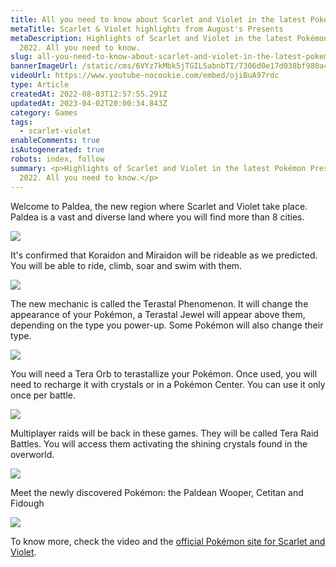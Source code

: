 ```yaml
---
title: All you need to know about Scarlet and Violet in the latest Pokémon Presents
metaTitle: Scarlet & Violet highlights from August's Presents
metaDescription: Highlights of Scarlet and Violet in the latest Pokémon Presents of August
  2022. All you need to know.
slug: all-you-need-to-know-about-scarlet-and-violet-in-the-latest-pokemon-presents
bannerImageUrl: /static/cms/6VYz7kMbk5jTGILSabnbTI/7306d0e17d038bf980a4756591f43b91/key-visual-2x.jpeg
videoUrl: https://www.youtube-nocookie.com/embed/ojiBuA97rdc
type: Article
createdAt: 2022-08-03T12:57:55.291Z
updatedAt: 2023-04-02T20:00:34.843Z
category: Games
tags:
  - scarlet-violet
enableComments: true
isAutogenerated: true
robots: index, follow
summary: <p>Highlights of Scarlet and Violet in the latest Pokémon Presents of August
  2022. All you need to know.</p>
---
```


Welcome to Paldea, the new region where Scarlet and Violet take place. Paldea is a vast and diverse land where you will find more than 8 cities.

![](/static/cms/7d1eCYNDzqT6hdLdtTBF9C/efa492ebea36fe27c692b39b3eed30fa/world-map-2x.jpeg)

It's confirmed that Koraidon and Miraidon will be rideable as we predicted. You will be able to ride, climb, soar and swim with them.

![](/static/cms/1AJL1KqDP4EpGUeyJ5it6S/cd7d4a32067ed05c3a399357e43749f9/FZPX1guUEAArsKE.jpeg)

The new mechanic is called the Terastal Phenomenon. It will change the appearance of your Pokémon, a Terastal Jewel will appear above them, depending on the type you power-up. Some Pokémon will also change their type.

![](/static/cms/3OhG9NTifnJWDV6H7GISM2/3a5acca0b8a69346dec16714de3e8046/FZPWcSYUUAIVuHd.jpeg)

You will need a Tera Orb to terastallize your Pokémon. Once used, you will need to recharge it with crystals or in a Pokémon Center. You can use it only once per battle.

![](/static/cms/6eQ5aiyzyDkuVAYPHpQ82S/0aa80338aa34b1fb2a925ef96842537e/FZPXSQEUUAAz3wp.jpeg)

Multiplayer raids will be back in these games. They will be called Tera Raid Battles. You will access them activating the shining crystals found in the overworld.

![](/static/cms/n44S1b5Qpxl6WCjhWfw76/e9ec1fa685a16266793ffe851c1aefab/p15_02-2x.jpeg)

Meet the newly discovered Pokémon: the Paldean Wooper, Cetitan and Fidough

![](/static/cms/7hxEzjs7vd09roq9ZJo7cD/2570a126f400a10dc5e647fbf4560857/SV-banner-template-2.png)

To know more, check the video and the [official Pokémon site for Scarlet and Violet](https://scarletviolet.pokemon.com/en-gb/news/tera_raid_battles/).
